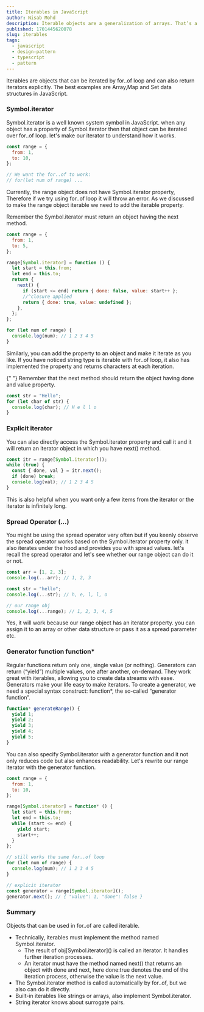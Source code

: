 ```yaml
---
title: Iterables in JavaScript
author: Nisab Mohd
description: Iterable objects are a generalization of arrays. That’s a concept that allows us to make any object useable in a for..of loop.
published: 1701445620078
slug: iterables
tags:
  - javascript
  - design-pattern
  - typescript
  - pattern
---
```


Iterables are objects that can be iterated by <Snippet>for..of</Snippet> loop and can also return iterators explicitly.
The best examples are <Snippet>Array</Snippet>,<Snippet>Map</Snippet> and <Snippet>Set</Snippet> data structures in JavaScript.

### Symbol.iterator

<Snippet>Symbol.iterator</Snippet> is a well known system symbol in JavaScript. when
any object has a property of <Snippet>Symbol.iterator</Snippet> then that object
can be iterated over <Snippet>for..of</Snippet> loop. let's make our iterator to
understand how it works.

```js showLineNumbers
const range = {
  from: 1,
  to: 10,
};

// We want the for..of to work:
// for(let num of range) ...
```

Currently, the range object does not have <Snippet>Symbol.iterator</Snippet> property, Therefore if we try using <Snippet>for..of</Snippet> loop it will throw an error. As we discussed to make the range object iterable we need to add the iterable property.

<Note>
  Remember the <Snippet>Symbol.iterator</Snippet> must return an object having
  the next method.
</Note>

```js showLineNumbers
const range = {
  from: 1,
  to: 5,
};

range[Symbol.iterator] = function () {
  let start = this.from;
  let end = this.to;
  return {
    next() {
      if (start <= end) return { done: false, value: start++ };
      //^closure applied
      return { done: true, value: undefined };
    },
  };
};

for (let num of range) {
  console.log(num); // 1 2 3 4 5
}
```

Similarly, you can add the property to an object and make it iterate as you like. If you have noticed <Snippet>string</Snippet> type is iterable with <Snippet>for..of</Snippet> loop, it also has implemented the property and returns characters at each iteration.

<Note>
  {" "}
  Remember that the next method should return the object having
  <Snippet>done</Snippet> and <Snippet>value</Snippet> property.
</Note>

```js showLineNumbers
const str = "Hello";
for (let char of str) {
  console.log(char); // H e l l o
}
```

### Explicit iterator

You can also directly access the <Snippet>Symbol.iterator</Snippet> property and call it and it will return an iterator object in which you have <Snippet>next()</Snippet> method.

```js showLineNumbers
const itr = range[Symbol.iterator]();
while (true) {
  const { done, val } = itr.next();
  if (done) break;
  console.log(val); // 1 2 3 4 5
}
```

This is also helpful when you want only a few items from the iterator or the iterator is infinitely long.

### Spread Operator <Snippet>(...)</Snippet>

You might be using the spread operator very often but if you keenly observe the spread operator works based on the <Snippet>Symbol.iterator</Snippet> property only. it also iterates under the hood and provides you with spread values. let's recall the spread operator and let's see whether our <Snippet>range</Snippet> object can do it or not.

```js showLineNumbers
const arr = [1, 2, 3];
console.log(...arr); // 1, 2, 3

const str = "hello";
console.log(...str); // h, e, l, l, o

// our range obj
console.log(...range); // 1, 2, 3, 4, 5
```

Yes, it will work because our range object has an iterator property. you can assign it to an array or other data structure or pass it as a spread parameter etc.

### Generator function <Snippet>function\*</Snippet>

Regular functions return only one, single value (or nothing). Generators can return <Snippet>(“yield”)</Snippet> multiple values, one after another, on-demand. They work great with iterables, allowing you to create data streams with ease.
Generators make your life easy to make iterators. To create a generator, we need a special syntax construct: <Snippet>function\*</Snippet>, the so-called “generator function”.

```js
function* generateRange() {
  yield 1;
  yield 2;
  yield 3;
  yield 4;
  yield 5;
}
```

You can also specify <Snippet>Symbol.iterator</Snippet> with a generator function and it not only reduces code but also enhances readability.
Let's rewrite our range iterator with the generator function.

```js
const range = {
  from: 1,
  to: 10,
};

range[Symbol.iterator] = function* () {
  let start = this.from;
  let end = this.to;
  while (start <= end) {
    yield start;
    start++;
  }
};

// still works the same for..of loop
for (let num of range) {
  console.log(num); // 1 2 3 4 5
}

// explicit iterator
const generator = range[Symbol.iterator]();
generator.next(); // { "value": 1, "done": false }
```

### Summary

Objects that can be used in for..of are called iterable.

- Technically, iterables must implement the method named Symbol.iterator.
  - The result of <Snippet>obj[Symbol.iterator]\()</Snippet> is called an iterator. It handles further iteration processes.
  - An iterator must have the method named <Snippet>next()</Snippet> that returns an object with done and next, here done:true denotes the end of the iteration process, otherwise the value is the next value.
- The Symbol.iterator method is called automatically by for..of, but we also can do it directly.
- Built-in iterables like strings or arrays, also implement Symbol.iterator.
- String iterator knows about surrogate pairs.
